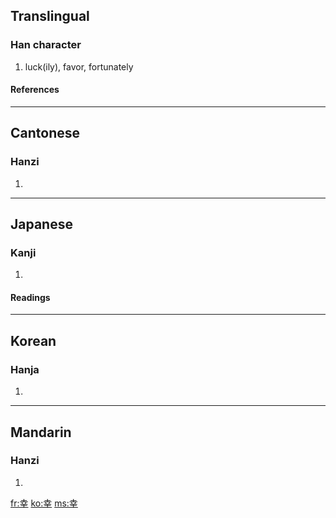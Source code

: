 {{see|倖}}

==Translingual==
===Han character===
{{Han char|rn=51|rad=干|as=05|sn=8|four=4040<sub>1</sub>|canj=土廿十 (GTJ)}}
# luck(ily), favor, fortunately
====References====
{{Han ref|kx=0341.010|dkj=09176|dj=0649.090|hdz=10434.080|uh=5E78|ud=24184|bh=A9AF|bd=43439}}
----
==Cantonese==
===Hanzi===
{{yue-hanzi|jyut=|y=hang6}}
# {{defn|Cantonese}}
----
==Japanese==
===Kanji===
{{ja-kanji|grade=3|rs=干05}}
# {{defn|Japanese}} 
====Readings====
{{ja-readings|on=[[こう]] (kō)|kun=[[さいわい]] (saiwai), [[しあわせ]] (shiawase), [[さち]] (sachi)}}
----
==Korean==
===Hanja===
{{ko-hanja|hangeul=행|rv=haeng|mr=haeng}}
# {{defn|Korean}}
----
==Mandarin==
===Hanzi===
{{cmn-hanzi|pin=[[hán]] (han2), [[xìng]] (xing4)|wg=han<sup>2</sup>, hsing<sup>4</sup>}}
# {{defn|Mandarin}}

[[fr:幸]]
[[ko:幸]]
[[ms:幸]]